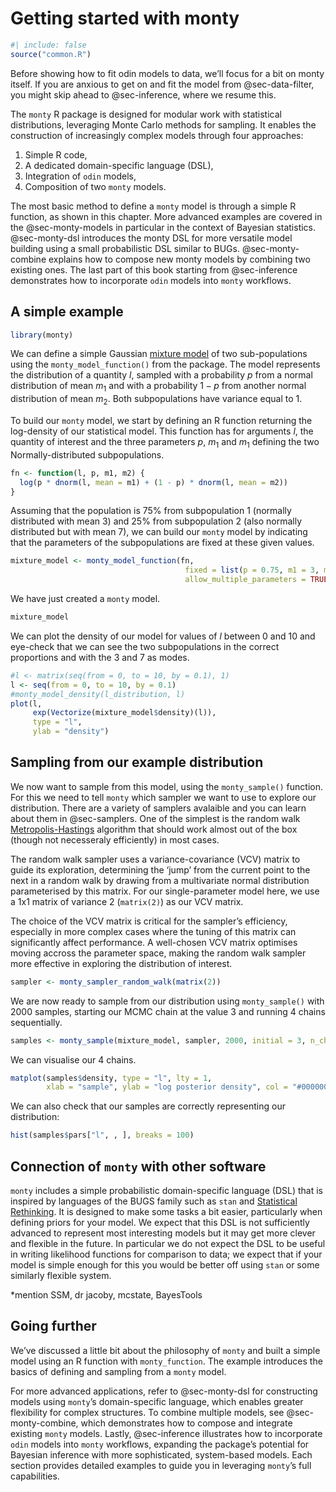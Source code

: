 # Getting started with monty

```r
#| include: false
source("common.R")
```

Before showing how to fit odin models to data, we'll focus for a bit on monty itself.  If you are anxious to get on and fit the model from @sec-data-filter, you might skip ahead to @sec-inference, where we resume this.

The `monty` R package is designed for modular work with statistical distributions, leveraging Monte Carlo methods for sampling. It enables the construction of increasingly complex models through four approaches:

1. Simple R code,
2. A dedicated domain-specific language (DSL),
3. Integration of `odin` models,
4. Composition of two `monty` models.

The most basic method to define a `monty` model is through a simple R function, as shown in this chapter. More advanced examples are covered in the @sec-monty-models in particular in the context of Bayesian statistics. @sec-monty-dsl introduces the monty DSL for more versatile model building using a small probabilistic DSL similar to BUGs. @sec-monty-combine explains how to compose new monty models by combining two existing ones. The last part of this book starting from @sec-inference demonstrates how to incorporate `odin` models into `monty` workflows.

## A simple example

```r
library(monty)
```

We can define a simple Gaussian [mixture model](https://en.wikipedia.org/wiki/Mixture_model) of two sub-populations using the `monty_model_function()` from the package. The model represents the distribution of a quantity $l$, sampled with a probability $p$ from a normal distribution of mean $m_{1}$ and with a probability $1-p$ from another normal distribution of mean $m_{2}$. Both subpopulations have variance equal to 1. 

To build our `monty` model, we start by defining an R function returning the log-density of our statistical model. This function has for arguments $l$, the quantity of interest and the three parameters $p$, $m_{1}$ and $m_{1}$ defining the two Normally-distributed subpopulations.

```r
fn <- function(l, p, m1, m2) {
  log(p * dnorm(l, mean = m1) + (1 - p) * dnorm(l, mean = m2))
}
```

Assuming that the population is 75% from subpopulation 1 (normally distributed with mean 3) and 25% from subpopulation 2 (also normally distributed but with mean 7), we can build our `monty` model by indicating that the parameters of the subpopulations are fixed at these given values.

```r
mixture_model <- monty_model_function(fn,
                                       fixed = list(p = 0.75, m1 = 3, m2 = 7),
                                       allow_multiple_parameters = TRUE)
```

We have just created a `monty` model. 

```r
mixture_model
```

We can plot the density of our model for values of $l$ between 0 and 10 and eye-check that we can see the two subpopulations in the correct proportions and with the 3 and 7 as modes.

```r
#l <- matrix(seq(from = 0, to = 10, by = 0.1), 1)
l <- seq(from = 0, to = 10, by = 0.1)
#monty_model_density(l_distribution, l)
plot(l,
     exp(Vectorize(mixture_model$density)(l)),
     type = "l",
     ylab = "density")
```

## Sampling from our example distribution

We now want to sample from this model, using the `monty_sample()` function. For this we need to tell `monty` which sampler we want to use to explore our distribution. There are a variety of samplers avalaible and you can learn about them in @sec-samplers. One of the simplest is the random walk [Metropolis-Hastings](https://en.wikipedia.org/wiki/Metropolis%E2%80%93Hastings_algorithm) algorithm that should work almost out of the box (though not necesseraly efficiently) in most cases.

The random walk sampler uses a variance-covariance (VCV) matrix to guide its exploration, determining the 'jump' from the current point to the next in a random walk by drawing from a multivariate normal distribution parameterised by this matrix. For our single-parameter model here, we use a 1x1 matrix of variance 2 (`matrix(2)`) as our VCV matrix.

The choice of the VCV matrix is critical for the sampler's efficiency, especially in more complex cases where the tuning of this matrix can significantly affect performance. A well-chosen VCV matrix optimises moving accross the parameter space, making the random walk sampler more effective in exploring the distribution of interest.

```r
sampler <- monty_sampler_random_walk(matrix(2))
```

We are now ready to sample from our distribution using `monty_sample()` with 2000 samples, starting our MCMC chain at the value 3 and running 4 chains sequentially.

```r
samples <- monty_sample(mixture_model, sampler, 2000, initial = 3, n_chains = 4)
```

We can visualise our 4 chains.
```r
matplot(samples$density, type = "l", lty = 1,
        xlab = "sample", ylab = "log posterior density", col = "#00000055")
```

We can also check that our samples are correctly representing our distribution:
```r
hist(samples$pars["l", , ], breaks = 100)
```

## Connection of `monty` with other software

`monty` includes a simple probabilistic domain-specific language (DSL) that is inspired by languages of the BUGS family such as `stan` and [Statistical Rethinking](https://xcelab.net/rm/). It is designed to make some tasks a bit easier, particularly when defining priors for your model.  We expect that this DSL is not sufficiently advanced to represent most interesting models but it may get more clever and flexible in the future. In particular we do not expect the DSL to be useful in writing likelihood functions for comparison to data; we expect that if your model is simple enough for this you would be better off using `stan` or some similarly flexible system.

*mention SSM, dr jacoby, mcstate, BayesTools

## Going further

We've discussed a little bit about the philosophy of `monty` and built a simple model using an R function with `monty_function`. The example introduces the basics of defining and sampling from a `monty` model.

For more advanced applications, refer to @sec-monty-dsl for constructing models using `monty`'s domain-specific language, which enables greater flexibility for complex structures. To combine multiple models, see @sec-monty-combine, which demonstrates how to compose and integrate existing `monty` models. Lastly, @sec-inference illustrates how to incorporate `odin` models into `monty` workflows, expanding the package’s potential for Bayesian inference with more sophisticated, system-based models. Each section provides detailed examples to guide you in leveraging `monty`’s full capabilities.
